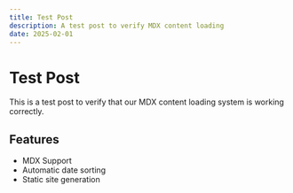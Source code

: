 ```yaml
---
title: Test Post
description: A test post to verify MDX content loading
date: 2025-02-01
---
```


# Test Post

This is a test post to verify that our MDX content loading system is working correctly.

## Features

- MDX Support
- Automatic date sorting
- Static site generation
